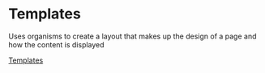 # Templates

Uses organisms to create a layout that makes up the design of a page and how the content is displayed

[Templates](https://atomicdesign.bradfrost.com/chapter-2/#templates)
